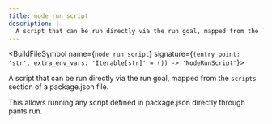 ```yaml
---
title: node_run_script
description: |
  A script that can be run directly via the run goal, mapped from the `scripts` section of a package.json file.
---
```



<BuildFileSymbol name={`node_run_script`} signature={`(entry_point: 'str', extra_env_vars: 'Iterable[str]' = ()) -> 'NodeRunScript'`}>

A script that can be run directly via the run goal, mapped from the `scripts` section of a package.json file.

This allows running any script defined in package.json directly through pants run.

</BuildFileSymbol>
